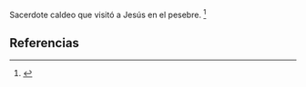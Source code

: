 Sacerdote caldeo que visitó a Jesús en el pesebre. <ref>{{lib|LU|119|7|6}}</ref> 

== Referencias ==

<references />

